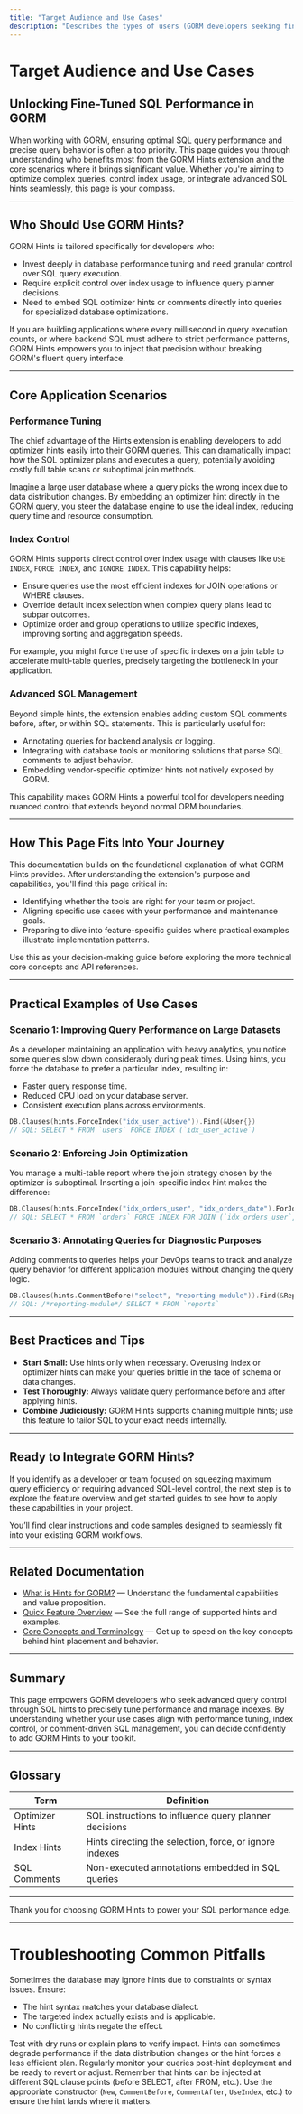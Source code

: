 ```yaml
---
title: "Target Audience and Use Cases"
description: "Describes the types of users (GORM developers seeking fine-tuned query performance or behavior) and the core application scenarios: performance tuning, index control, and advanced SQL management."
---
```


# Target Audience and Use Cases

## Unlocking Fine-Tuned SQL Performance in GORM

When working with GORM, ensuring optimal SQL query performance and precise query behavior is often a top priority. This page guides you through understanding who benefits most from the GORM Hints extension and the core scenarios where it brings significant value. Whether you're aiming to optimize complex queries, control index usage, or integrate advanced SQL hints seamlessly, this page is your compass.

---

## Who Should Use GORM Hints?

GORM Hints is tailored specifically for developers who:

- Invest deeply in database performance tuning and need granular control over SQL query execution.
- Require explicit control over index usage to influence query planner decisions.
- Need to embed SQL optimizer hints or comments directly into queries for specialized database optimizations.

If you are building applications where every millisecond in query execution counts, or where backend SQL must adhere to strict performance patterns, GORM Hints empowers you to inject that precision without breaking GORM's fluent query interface.

---

## Core Application Scenarios

### Performance Tuning
The chief advantage of the Hints extension is enabling developers to add optimizer hints easily into their GORM queries. This can dramatically impact how the SQL optimizer plans and executes a query, potentially avoiding costly full table scans or suboptimal join methods.

Imagine a large user database where a query picks the wrong index due to data distribution changes. By embedding an optimizer hint directly in the GORM query, you steer the database engine to use the ideal index, reducing query time and resource consumption.

### Index Control
GORM Hints supports direct control over index usage with clauses like `USE INDEX`, `FORCE INDEX`, and `IGNORE INDEX`. This capability helps:

- Ensure queries use the most efficient indexes for JOIN operations or WHERE clauses.
- Override default index selection when complex query plans lead to subpar outcomes.
- Optimize order and group operations to utilize specific indexes, improving sorting and aggregation speeds.

For example, you might force the use of specific indexes on a join table to accelerate multi-table queries, precisely targeting the bottleneck in your application.

### Advanced SQL Management
Beyond simple hints, the extension enables adding custom SQL comments before, after, or within SQL statements. This is particularly useful for:

- Annotating queries for backend analysis or logging.
- Integrating with database tools or monitoring solutions that parse SQL comments to adjust behavior.
- Embedding vendor-specific optimizer hints not natively exposed by GORM.

This capability makes GORM Hints a powerful tool for developers needing nuanced control that extends beyond normal ORM boundaries.

---

## How This Page Fits Into Your Journey

This documentation builds on the foundational explanation of what GORM Hints provides. After understanding the extension's purpose and capabilities, you'll find this page critical in:

- Identifying whether the tools are right for your team or project.
- Aligning specific use cases with your performance and maintenance goals.
- Preparing to dive into feature-specific guides where practical examples illustrate implementation patterns.

Use this as your decision-making guide before exploring the more technical core concepts and API references.

---

## Practical Examples of Use Cases

### Scenario 1: Improving Query Performance on Large Datasets

As a developer maintaining an application with heavy analytics, you notice some queries slow down considerably during peak times. Using hints, you force the database to prefer a particular index, resulting in:

- Faster query response time.
- Reduced CPU load on your database server.
- Consistent execution plans across environments.

```go
DB.Clauses(hints.ForceIndex("idx_user_active")).Find(&User{})
// SQL: SELECT * FROM `users` FORCE INDEX (`idx_user_active`)
```

### Scenario 2: Enforcing Join Optimization

You manage a multi-table report where the join strategy chosen by the optimizer is suboptimal. Inserting a join-specific index hint makes the difference:

```go
DB.Clauses(hints.ForceIndex("idx_orders_user", "idx_orders_date").ForJoin()).Joins("User").Find(&Order{})
// SQL: SELECT * FROM `orders` FORCE INDEX FOR JOIN (`idx_orders_user`,`idx_orders_date`) LEFT JOIN `users` ...
```

### Scenario 3: Annotating Queries for Diagnostic Purposes

Adding comments to queries helps your DevOps teams to track and analyze query behavior for different application modules without changing the query logic.

```go
DB.Clauses(hints.CommentBefore("select", "reporting-module")).Find(&Report{})
// SQL: /*reporting-module*/ SELECT * FROM `reports`
```

---

## Best Practices and Tips

- **Start Small:** Use hints only when necessary. Overusing index or optimizer hints can make your queries brittle in the face of schema or data changes.
- **Test Thoroughly:** Always validate query performance before and after applying hints.
- **Combine Judiciously:** GORM Hints supports chaining multiple hints; use this feature to tailor SQL to your exact needs internally.

---

## Ready to Integrate GORM Hints?

If you identify as a developer or team focused on squeezing maximum query efficiency or requiring advanced SQL-level control, the next step is to explore the feature overview and get started guides to see how to apply these capabilities in your project.

You’ll find clear instructions and code samples designed to seamlessly fit into your existing GORM workflows.

---

## Related Documentation

- [What is Hints for GORM?](/overview/introduction-and-value/what-is-hints) — Understand the fundamental capabilities and value proposition.
- [Quick Feature Overview](/overview/introduction-and-value/quick-feature-overview) — See the full range of supported hints and examples.
- [Core Concepts and Terminology](/overview/core-concepts-and-architecture/domain-terminology) — Get up to speed on the key concepts behind hint placement and behavior.


---

## Summary
This page empowers GORM developers who seek advanced query control through SQL hints to precisely tune performance and manage indexes. By understanding whether your use cases align with performance tuning, index control, or comment-driven SQL management, you can decide confidently to add GORM Hints to your toolkit.


---

## Glossary

| Term              | Definition                                             |
|-------------------|--------------------------------------------------------|
| Optimizer Hints   | SQL instructions to influence query planner decisions  |
| Index Hints       | Hints directing the selection, force, or ignore indexes|
| SQL Comments      | Non-executed annotations embedded in SQL queries       |


---

Thank you for choosing GORM Hints to power your SQL performance edge.


---

# Troubleshooting Common Pitfalls

<AccordionGroup title="Potential Challenges and Solutions">
<Accordion title="Queries Not Using Desired Index">
Sometimes the database may ignore hints due to constraints or syntax issues. Ensure:

- The hint syntax matches your database dialect.
- The targeted index actually exists and is applicable.
- No conflicting hints negate the effect.

Test with dry runs or explain plans to verify impact.
</Accordion>
<Accordion title="Performance Regressions After Adding Hints">
Hints can sometimes degrade performance if the data distribution changes or the hint forces a less efficient plan. Regularly monitor your queries post-hint deployment and be ready to revert or adjust.
</Accordion>
<Accordion title="Confusing Hint Placement in Complex Queries">
Remember that hints can be injected at different SQL clause points (before SELECT, after FROM, etc.). Use the appropriate constructor (`New`, `CommentBefore`, `CommentAfter`, `UseIndex`, etc.) to ensure the hint lands where it matters.
</Accordion>
</AccordionGroup>  